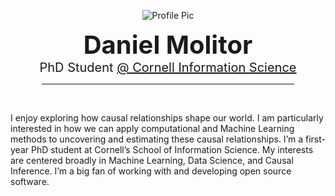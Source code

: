 <!-- Allow for insertion of Bootstrap icons -->
<link rel="stylesheet" href="https://cdn.jsdelivr.net/npm/bootstrap-icons@1.9.0/font/bootstrap-icons.css">

<p style="text-align:center;">
  <img src="media/_profile.png" alt="Profile Pic" class="profile-image">
</p>

<p style="text-align:center;">
<b style="font-size:40px">Daniel Molitor</b>
<br/>
<span style="font-size:20px">PhD Student <a href="https://infosci.cornell.edu/phd">@ Cornell Information Science</a></span>
<br/>
<p><hr style="width:80%; margin-left:10%; margin-right:10%;"></p>
<p style="text-align:center;padding-left:15%;padding-right:15%;">
<a href="https://github.com/dmolitor" class="button"><i class="bi-github icon-lg"></i></a>
<a href="https://twitter.com/danieljmolitor" class="button"><i class="bi-twitter icon-lg"></i></a>
<a href="mailto:molitdj97@gmail.com" class="button"><i class="bi-envelope-fill icon-lg"></i></a>
</p>
</br>
<p class="about-text">I enjoy exploring how causal relationships shape our world. I am particularly interested in how we can apply computational and Machine Learning methods to uncovering and estimating these causal relationships. I'm a first-year PhD student at Cornell's School of Information Science. My interests are centered broadly in Machine Learning, Data Science, and Causal Inference. I'm a big fan of working with and developing open source software.</p>
